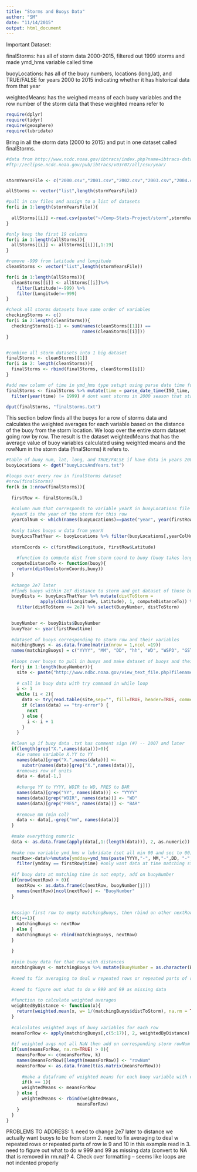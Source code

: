 ```yaml
---
title: "Storms and Buoys Data"
author: "SM"
date: "11/14/2015"
output: html_document
---
```


Important Dataset:

finalStorms: has all of storm data 2000-2015, filtered out 1999 storms and made ymd_hms variable called time

buoyLocations: has all of the buoy numbers, locations (long,lat), and TRUE/FALSE for years 2000 to 2015 indicating whether it has historical data from that year

weightedMeans: has the weighed means of each buoy variables and the row number of the storm data that these weighted means refer to



```r

require(dplyr)
require(tidyr)
require(geosphere)
require(lubridate)

```


Bring in all the storm data (2000 to 2015) and put in one dataset called finalStorms.
```r
#data from http://www.ncdc.noaa.gov/ibtracs/index.php?name=ibtracs-data
#ftp://eclipse.ncdc.noaa.gov/pub/ibtracs/v03r07/all/csv/year/


stormYearsFile <- c("2000.csv","2001.csv","2002.csv","2003.csv","2004.csv","2005.csv","2006.csv","2007.csv","2008.csv","2009.csv","2010.csv","2011.csv","2012.csv","2013.csv","2014.csv", "2015.csv")

allStorms <- vector("list",length(stormYearsFile)) 

#pull in csv files and assign to a list of datasets
for(i in 1:length(stormYearsFile)){
  
  allStorms[[i]] <-read.csv(paste("~/Comp-Stats-Project/storm",stormYearsFile[i], sep=""))
}

#only keep the first 19 columns
for(i in 1:length(allStorms)){
  allStorms[[i]] <- allStorms[[i]][,1:19]
}

#remove -999 from latitude and longitude
cleanStorms <- vector("list",length(stormYearsFile))

for(i in 1:length(allStorms)){
  cleanStorms[[i]] <- allStorms[[i]]%>% 
    filter(Latitude!=-999) %>% 
    filter(Longitude!=-999)
}

#check all storms datasets have same order of variables
checkingStorms <- c()
for(i in 2:length(cleanStorms)){
  checkingStorms[i-1] <- sum(names(cleanStorms[[1]]) == 
                             names(cleanStorms[[i]]))
}


#combine all storm datasets into 1 big dataset
finalStorms <- cleanStorms[[1]]
for(i in 2: length(cleanStorms)){
  finalStorms <- rbind(finalStorms, cleanStorms[[i]])
}

#add new column of time in ymd_hms type setupt using parse date time fuction
finalStorms <- finalStorms %>% mutate(time = parse_date_time(ISO_time, "%m%d%Y %H%M")) %>%
  filter(year(time) != 1999) # dont want storms in 2000 season that start in 1999

dput(finalStorms, "finalStorms.txt")

```


This section below finds all the buoys for a row of storms data and calculates the weighted averages for each variable based on the distance of the buoy from the storm location.  We loop over the entire storm dataset going row by row.  The result is the dataset weightedMeans that has the average value of buoy variables calculated using weighted means and the rowNum in the storm data (finalStorms) it refers to.

```r

#table of buoy num, lat, long, and TRUE/FALSE if have data in years 2000 to 2015
buoyLocations <- dget("buoyLocsAndYears.txt") 

#loops over every row in finalStorms dataset
#nrow(finalStorms)
for(k in 1:nrow(finalStorms)){
  
  firstRow <- finalStorms[k,]
  
  #column num that corresponds to variable yearX in buoyLocations file
  #yearX is the year of the storm for this row
  yearColNum <- which(names(buoyLocations)==paste("year", year(firstRow$time), sep=""))
  
  #only takes buoys w data from yearX
  buoyLocsThatYear <- buoyLocations %>% filter(buoyLocations[,yearColNum] == TRUE)
  
  stormCoords <- c(firstRow$Longitude, firstRow$Latitude)
  
    #function to compute dist from storm coord to buoy (buoy takes long/lat of buoy)
  computeDistanceTo <- function(buoy){
    return(distGeo(stormCoords,buoy))
  }
  
  #change 2e7 later
  #finds buoys within 2e7 distance to storm and get dataset of those buoys and their dists
  buoyDists <- buoyLocsThatYear %>% mutate(distToStorm = 
             apply(cbind(Longitude, Latitude), 1, computeDistanceTo)) %>%
    filter(distToStorm <= 2e7) %>% select(BuoyNumber, distToStorm)
  

  buoyNumber <- buoyDists$BuoyNumber
  buoyYear <- year(firstRow$time)
  
  #dataset of buoys corresponding to storm row and their variables
  matchingBuoys <- as.data.frame(matrix(nrow = 1,ncol =19))
  names(matchingBuoys) = c("YYYY", "MM", "DD", "hh", "WD", "WSPD", "GST", "WVHT", "DPD", "APD", "MWD", "BAR", "ATMP" ,"WTMP","DEWP" ,"VIS", "TIDE", "ymdday", "BuoyNumber")
  
  #loops over buoys to pull in buoys and make dataset of buoys and their variables
  for(j in 1:length(buoyNumber)){
    site <- paste("http://www.ndbc.noaa.gov/view_text_file.php?filename=", buoyNumber[j], "h", buoyYear, ".txt.gz&dir=data/historical/stdmet/", sep ="")
  
    # call in buoy data with try command in while loop
    i <- 1
    while (i < 2){
      data <- try(read.table(site,sep="", fill=TRUE, header=TRUE, comment.char=""))
      if (class(data) == "try-error") {
        next
      } else {
        i <- i + 1
      }
    }
  
  #clean up if buoy data .txt has comment sign (#) -- 2007 and later
  if(length(grep("X.",names(data)))>0){
    #ie names variable X.YY to YY
    names(data)[grep("X.",names(data))] <-
      substr(names(data)[grep("X.",names(data))],                                                start=3,nchar(names(data)[grep("X.",names(data))]))
    #removes row of units
    data <- data[-1,]
    
    #change YY to YYYY, WDIR to WD, PRES to BAR
    names(data)[grep("YY", names(data))] <- "YYYY"
    names(data)[grep("WDIR", names(data))] <- "WD"
    names(data)[grep("PRES", names(data))] <- "BAR"
    
    #remove mm (min col)
    data <- data[,-grep("mm", names(data))]
  }
    
  #make everything numeric
  data <- as.data.frame(apply(data[,1:(length(data))], 2, as.numeric))
    
  #make new variable ymd_hms w lubridate (set all min 00 and sec to 00)
  nextRow<-data%>%mutate(ymdday=ymd_hms(paste(YYYY,"-", MM,"-",DD, "-", hh, "-", 00, "-", 00)))%>%
    filter(ymdday == firstRow$time) #only want data at time matching storm
  
  #if buoy data at matching time is not empty, add on buoyNumber 
  if(nrow(nextRow) > 0){
    nextRow <- as.data.frame(c(nextRow, buoyNumber[j]))
    names(nextRow)[ncol(nextRow)] <- "BuoyNumber"
  }
  
  
  #assign first row to empty matchingBuoys, then rbind on other nextRows sequentially
  if(j==1){
    matchingBuoys <- nextRow
  } else {
    matchingBuoys <- rbind(matchingBuoys, nextRow)
  }
 
  }
  
  #join buoy data for that row with distances
  matchingBuoys <- matchingBuoys %>% mutate(BuoyNumber = as.character(BuoyNumber))%>%left_join(buoyDists, by = "BuoyNumber")
  
  #need to fix averaging to deal w repeated rows or repeated parts of row ie 9 and 10 in this example
  
  #need to figure out what to do w 999 and 99 as missing data
  
  #function to calculate weighted averages
  weightedByDistance <- function(x){
    return(weighted.mean(x, w= 1/(matchingBuoys$distToStorm), na.rm = TRUE))
  }
  
  #calculates weighted avgs of buoy variables for each row
  meansForRow <- apply(matchingBuoys[,c(5:17)], 2, weightedByDistance)
  
  #if weighted avgs not all NaN then add on corresponding storm rowNum
  if(sum(meansForRow, na.rm=TRUE) > 0){
    meansForRow <- c(meansForRow, k)
    names(meansForRow)[length(meansForRow)] <- "rowNum"
    meansForRow <- as.data.frame(t(as.matrix(meansForRow)))
    
      #make a dataframe of weighted means for each buoy variable with correspond storm rowNum
      if(k == 1){
      weightedMeans <- meansForRow
    } else {
      weightedMeans <- rbind(weightedMeans, 
                           meansForRow)
    }
  }
}

```


PROBLEMS TO ADDRESS:
1. need to change 2e7 later to distance we actually want buoys to be from storm
2.  need to fix averaging to deal w repeated rows or repeated parts of row ie 9 and 10 in this example read in 
3. need to figure out what to do w 999 and 99 as missing data (convert to NA that is removed in rm.na)?
4. Check over formatting -- seems like loops are not indented properly 

